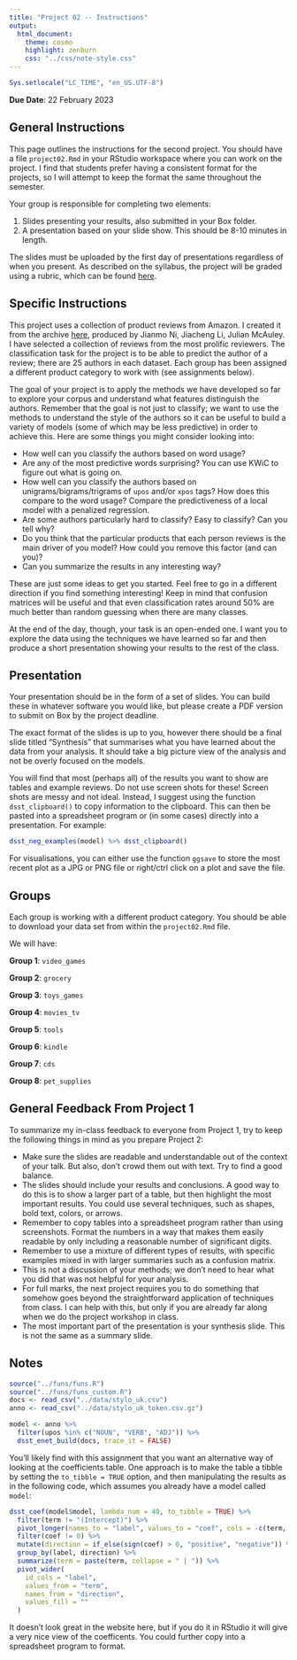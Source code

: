 ```yaml
---
title: "Project 02 -- Instructions"
output:
  html_document:
    theme: cosmo
    highlight: zenburn
    css: "../css/note-style.css"
---
```


```r
Sys.setlocale("LC_TIME", "en_US.UTF-8")
```

**Due Date**: 22 February 2023

## General Instructions

This page outlines the instructions for the second project. You should
have a file `project02.Rmd` in your RStudio workspace where you can
work on the project. I find that students prefer having a consistent
format for the projects, so I will attempt to keep the format the same
throughout the semester.

Your group is responsible for completing two elements:

1. Slides presenting your results, also submitted in your Box folder.
2. A presentation based on your slide show. This should be 8-10
minutes in length.

The slides must be uploaded by the first day of presentations regardless of
when you present. As described on the syllabus, the project will be graded
using a rubric, which can be found [here](../extra/project_rubric.pdf).

## Specific Instructions

This project uses a collection of product reviews from Amazon. I created it
from the archive [here](https://nijianmo.github.io/amazon/index.html), produced
by Jianmo Ni, Jiacheng Li, Julian McAuley. I have selected a collection of
reviews from the most prolific reviewers. The classification task for the
project is to be able to predict the author of a review; there are 25 authors in
each dataset. Each group has been assigned a different product category to work
with (see assignments below).

The goal of your project is to apply the methods we have developed so far to
explore your corpus and understand what features distinguish the authors.
Remember that the goal is not just to classify; we want to use the methods to
understand the style of the authors so it can be useful to build a variety of
models (some of which may be less predictive) in order to achieve this. Here
are some things you might consider looking into:

- How well can you classify the authors based on word usage?
- Are any of the most predictive words surprising? You can use KWiC to figure
out what is going on.
- How well can you classify the authors based on unigrams/bigrams/trigrams of
`upos` and/or `xpos` tags? How does this compare to the word usage? Compare
the predictiveness of a local model with a penalized regression.
- Are some authors particularly hard to classify? Easy to classify? Can you
tell why?
- Do you think that the particular products that each person reviews is the
main driver of you model? How could you remove this factor (and can you)?
- Can you summarize the results in any interesting way?

These are just some ideas to get you started. Feel free to go in a different
direction if you find something interesting! Keep in mind that confusion
matrices will be useful and that even classification rates around 50% are much
better than random guessing when there are many classes.

At the end of the day, though, your task is an open-ended one. I want you to
explore the data using the techniques we have learned so far and then produce
a short presentation showing your results to the rest of the class.

## Presentation

Your presentation should be in the form of a set of slides. You can build these
in whatever software you would like, but please create a PDF version to submit
on Box by the project deadline.

The exact format of the slides is up to you, however there should be a final
slide titled "Synthesis" that summarises what you have learned about the data
from your analysis. It should take a big picture view of the analysis and not
be overly focused on the models.

You will find that most (perhaps all) of the results you want to show are
tables and example reviews. Do not use screen shots for these! Screen shots are
messy and not ideal. Instead, I suggest using the function `dsst_clipboard()`
to copy information to the clipboard. This can then be pasted into a spreadsheet
program or (in some cases) directly into a presentation. For example:

```r
dsst_neg_examples(model) %>% dsst_clipboard()
```

For visualisations, you can either use the function `ggsave` to store
the most recent plot as a JPG or PNG file or right/ctrl click on a plot and
save the file.

## Groups

Each group is working with a different product category. You should be able to
download your data set from within the `project02.Rmd` file.

We will have:

**Group 1**: `video_games`

**Group 2**: `grocery`

**Group 3**: `toys_games`

**Group 4**: `movies_tv`

**Group 5**: `tools`

**Group 6**: `kindle`

**Group 7**: `cds`

**Group 8**: `pet_supplies`

## General Feedback From Project 1

To summarize my in-class feedback to everyone from Project 1,
try to keep the following things in mind as you prepare 
Project 2:

- Make sure the slides are readable and understandable out
of the context of your talk. But also, don't crowd them out
with text. Try to find a good balance.
- The slides should include your results and conclusions. A
good way to do this is to show a larger part of a table, but
then highlight the most important results. You could use several
techniques, such as shapes, bold text, colors, or arrows. 
- Remember to copy tables into a spreadsheet program rather
than using screenshots. Format the numbers in a way that makes
them easily readable by only including a reasonable number of
significant digits.
- Remember to use a mixture of different types of results,
with specific examples mixed in with larger summaries such
as a confusion matrix. 
- This is not a discussion of your methods; we don't need to
hear what you did that was not helpful for your analysis.  
- For full marks, the next project requires you to do something
that somehow goes beyond the straightforward application of
techniques from class. I can help with this, but only if you
are already far along when we do the project workshop in class.
- The most important part of the presentation is your synthesis
slide. This is not the same as a summary slide. 

## Notes

```r
source("../funs/funs.R")
source("../funs/funs_custom.R")
docs <- read_csv("../data/stylo_uk.csv")
anno <- read_csv("../data/stylo_uk_token.csv.gz")

model <- anno %>%
  filter(upos %in% c("NOUN", "VERB", "ADJ")) %>%
  dsst_enet_build(docs, trace_it = FALSE)
```

You'll likely find with this assignment that you want an alternative way of
looking at the coefficients table. One approach is to make the table a tibble
by setting the `to_tibble = TRUE` option, and then manipulating the results
as in the following code, which assumes you already have a model called `model`:

```r
dsst_coef(model$model, lambda_num = 40, to_tibble = TRUE) %>%
  filter(term != "(Intercept)") %>%
  pivot_longer(names_to = "label", values_to = "coef", cols = -c(term, MLN)) %>%
  filter(coef != 0) %>%
  mutate(direction = if_else(sign(coef) > 0, "positive", "negative")) %>%
  group_by(label, direction) %>%
  summarize(term = paste(term, collapse = " | ")) %>%
  pivot_wider(
    id_cols = "label",
    values_from = "term",
    names_from = "direction",
    values_fill = ""
  )
```

It doesn't look great in the website here, but if you do it in RStudio it
will 
give a very nice view of the coefficents. You could further copy into a
spreadsheet program to format.






